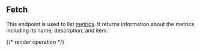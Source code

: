 ## Fetch

This endpoint is used to list [metrics](../guides/concepts##metric).
It returns information about the metrics including its name, description, and item.

{/* render operation */}
